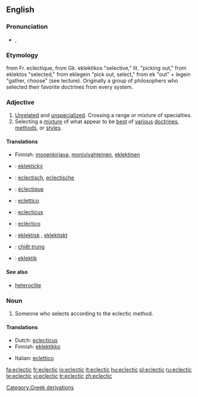 ==English==

===Pronunciation===
*{{IPA|/ɪˈklɛktɪk/}}, {{SAMPA|/I"klEktIk/}}

===Etymology===
from Fr. eclectique, from Gk. eklektikos "selective," lit. "picking out," from eklektos "selected," from eklegein "pick out, select," from ek "out" + legein "gather, choose" (see lecture). Originally a group of  philosophers who selected their favorite doctrines from every system.

===Adjective===
{{en-adj}}

# [[unrelated|Unrelated]] and [[unspecialized]]. Crossing a range or mixture of specialties.
# Selecting a [[mixture]] of what appear to be [[best]] of [[various]] [[doctrines]], [[methods]], or [[styles]].

====Translations====
{{trans-top|Unrelated and unspecialized}}
*Finnish: [[monenkirjava]], [[monivivahteinen]], [[eklektinen]]
{{trans-mid}}
{{trans-bottom}}

{{trans-top|Selecting a mixture of what appear to be best of various doctrines, methods, or styles}}
{{trans-mid}}
{{trans-bottom}}

{{checktrans-top}}
*{{ttbc|Czech}}: [[eklektický]]
*{{ttbc|Dutch}}: [[eclectisch]], [[eclectische]]
*{{ttbc|French}}: [[éclectique]]
*{{ttbc|Italian}}: [[eclettico]]
*{{ttbc|Latin}}: [[eclecticus]] {{m}}
*{{ttbc|Spanish}}: [[ecléctico]] {{m}}
*{{ttbc|Swedish}}: [[eklektisk]] {{c}}, [[eklektiskt]] {{n}}
*{{ttbc|Vietnamese}}: [[chiết trung]]
*{{ttbc|Serbian}}: [[eklektik]]
{{trans-bottom}}

====See also====
*[[heteroclite]]

===Noun===
{{en-noun}}

# Someone who selects according to the eclectic method.

====Translations====
{{trans-top|one who selects by the eclectic method}}
*Dutch: [[eclecticus]] {{m}}
*Finnish: [[eklektikko]]
{{trans-mid}}
*Italian: [[eclettico]]
{{trans-bottom}}

[[Category:Greek derivations]]

[[fa:eclectic]]
[[fr:eclectic]]
[[io:eclectic]]
[[lt:eclectic]]
[[hu:eclectic]]
[[pl:eclectic]]
[[ru:eclectic]]
[[te:eclectic]]
[[vi:eclectic]]
[[tr:eclectic]]
[[zh:eclectic]]